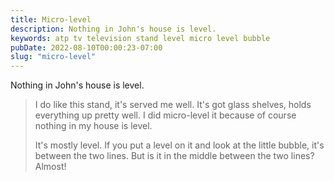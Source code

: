 ```yaml
---
title: Micro-level
description: Nothing in John's house is level.
keywords: atp tv television stand level micro level bubble
pubDate: 2022-08-10T00:00:23-07:00
slug: "micro-level"
---
```


Nothing in John's house is level.

> I do like this stand, it's served me well. It's got glass shelves, holds everything up pretty well. I did micro-level it because of course nothing in my house is level.
>
> It's mostly level. If you put a level on it and look at the little bubble, it's between the two lines. But is it in the middle between the two lines? Almost!
